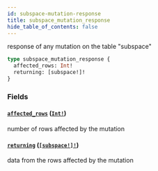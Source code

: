 ```yaml
---
id: subspace-mutation-response
title: subspace_mutation_response
hide_table_of_contents: false
---
```


response of any mutation on the table "subspace"

```graphql
type subspace_mutation_response {
  affected_rows: Int!
  returning: [subspace!]!
}
```

### Fields

#### [`affected_rows`](#) ([`Int!`](../scalars/int))

number of rows affected by the mutation

#### [`returning`](#) ([`[subspace!]!`](../objects/subspace))

data from the rows affected by the mutation
